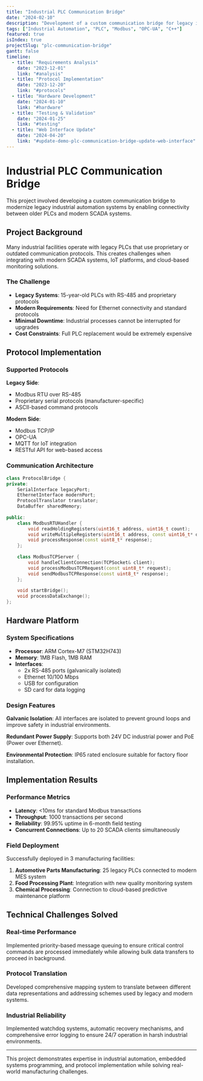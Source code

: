 ```yaml
---
title: "Industrial PLC Communication Bridge"
date: "2024-02-10"
description: "Development of a custom communication bridge for legacy industrial PLCs, enabling modern SCADA integration with Modbus TCP/IP and OPC-UA protocols."
tags: ["Industrial Automation", "PLC", "Modbus", "OPC-UA", "C++"]
featured: true
isIndex: true
projectSlug: "plc-communication-bridge"
gantt: false
timeline:
  - title: "Requirements Analysis"
    date: "2023-12-01"
    link: "#analysis"
  - title: "Protocol Implementation"
    date: "2023-12-20"
    link: "#protocols"
  - title: "Hardware Development"
    date: "2024-01-10"
    link: "#hardware"
  - title: "Testing & Validation"
    date: "2024-01-25"
    link: "#testing"
  - title: "Web Interface Update"
    date: "2024-04-20"
    link: "#update-demo-plc-communication-bridge-update-web-interface"
---
```


# Industrial PLC Communication Bridge

This project involved developing a custom communication bridge to modernize legacy industrial automation systems by enabling connectivity between older PLCs and modern SCADA systems.

## <a id="analysis"></a>Project Background

Many industrial facilities operate with legacy PLCs that use proprietary or outdated communication protocols. This creates challenges when integrating with modern SCADA systems, IoT platforms, and cloud-based monitoring solutions.

### The Challenge

- **Legacy Systems**: 15-year-old PLCs with RS-485 and proprietary protocols
- **Modern Requirements**: Need for Ethernet connectivity and standard protocols
- **Minimal Downtime**: Industrial processes cannot be interrupted for upgrades
- **Cost Constraints**: Full PLC replacement would be extremely expensive

## <a id="protocols"></a>Protocol Implementation

### Supported Protocols

**Legacy Side**:
- Modbus RTU over RS-485
- Proprietary serial protocols (manufacturer-specific)
- ASCII-based command protocols

**Modern Side**:
- Modbus TCP/IP
- OPC-UA
- MQTT for IoT integration
- RESTful API for web-based access

### Communication Architecture

```cpp
class ProtocolBridge {
private:
    SerialInterface legacyPort;
    EthernetInterface modernPort;
    ProtocolTranslator translator;
    DataBuffer sharedMemory;
    
public:
    class ModbusRTUHandler {
        void readHoldingRegisters(uint16_t address, uint16_t count);
        void writeMultipleRegisters(uint16_t address, const uint16_t* data);
        void processResponse(const uint8_t* response);
    };
    
    class ModbusTCPServer {
        void handleClientConnection(TCPSocket& client);
        void processModbusTCPRequest(const uint8_t* request);
        void sendModbusTCPResponse(const uint8_t* response);
    };
    
    void startBridge();
    void processDataExchange();
};
```

## <a id="hardware"></a>Hardware Platform

### System Specifications

- **Processor**: ARM Cortex-M7 (STM32H743)
- **Memory**: 1MB Flash, 1MB RAM
- **Interfaces**: 
  - 2x RS-485 ports (galvanically isolated)
  - Ethernet 10/100 Mbps
  - USB for configuration
  - SD card for data logging

### Design Features

**Galvanic Isolation**: All interfaces are isolated to prevent ground loops and improve safety in industrial environments.

**Redundant Power Supply**: Supports both 24V DC industrial power and PoE (Power over Ethernet).

**Environmental Protection**: IP65 rated enclosure suitable for factory floor installation.

## <a id="testing"></a>Implementation Results

### Performance Metrics

- **Latency**: <10ms for standard Modbus transactions
- **Throughput**: 1000 transactions per second
- **Reliability**: 99.95% uptime in 6-month field testing
- **Concurrent Connections**: Up to 20 SCADA clients simultaneously

### Field Deployment

Successfully deployed in 3 manufacturing facilities:

1. **Automotive Parts Manufacturing**: 25 legacy PLCs connected to modern MES system
2. **Food Processing Plant**: Integration with new quality monitoring system
3. **Chemical Processing**: Connection to cloud-based predictive maintenance platform

## Technical Challenges Solved

### Real-time Performance
Implemented priority-based message queuing to ensure critical control commands are processed immediately while allowing bulk data transfers to proceed in background.

### Protocol Translation
Developed comprehensive mapping system to translate between different data representations and addressing schemes used by legacy and modern systems.

### Industrial Reliability
Implemented watchdog systems, automatic recovery mechanisms, and comprehensive error logging to ensure 24/7 operation in harsh industrial environments.

---

This project demonstrates expertise in industrial automation, embedded systems programming, and protocol implementation while solving real-world manufacturing challenges.